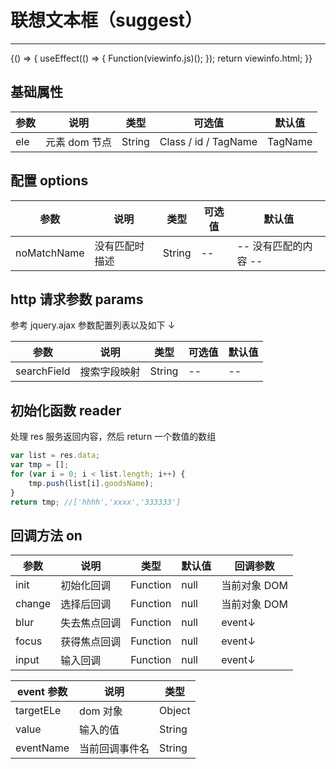 
# 联想文本框（suggest）

---

<Meta title="基础控件/联想文本框(suggest)" />

<Canvas>
    <Story
        name="基础"
        height="300px"
        parameters={{
            docs: { source: { code: `${viewinfo.html}${viewinfo.js}` } },
        }}
    >
        {() => {
            useEffect(() => {
                Function(viewinfo.js)();
            });
            return viewinfo.html;
        }}
    </Story>
</Canvas>

## 基础属性

| 参数 | 说明          | 类型   | 可选值               | 默认值  |
| ---- | ------------- | ------ | -------------------- | ------- |
| ele  | 元素 dom 节点 | String | Class / id / TagName | TagName |

## 配置 options

| 参数        | 说明           | 类型   | 可选值 | 默认值               |
| ----------- | -------------- | ------ | ------ | -------------------- |
| noMatchName | 没有匹配时描述 | String | --     | -- 没有匹配的内容 -- |

## http 请求参数 params

参考 jquery.ajax 参数配置列表以及如下 ↓

| 参数        | 说明         | 类型   | 可选值 | 默认值 |
| ----------- | ------------ | ------ | ------ | ------ |
| searchField | 搜索字段映射 | String | --     | --     |

## 初始化函数 reader

处理 res 服务返回内容，然后 return 一个数值的数组

```javascript
var list = res.data;
var tmp = [];
for (var i = 0; i < list.length; i++) {
    tmp.push(list[i].goodsName);
}
return tmp; //['hhhh','xxxx','333333']
```

## 回调方法 on

| 参数   | 说明         | 类型     | 默认值 | 回调参数     |
| ------ | ------------ | -------- | ------ | ------------ |
| init   | 初始化回调   | Function | null   | 当前对象 DOM |
| change | 选择后回调   | Function | null   | 当前对象 DOM |
| blur   | 失去焦点回调 | Function | null   | event↓       |
| focus  | 获得焦点回调 | Function | null   | event↓       |
| input  | 输入回调     | Function | null   | event↓       |

| event 参数 | 说明           | 类型   |
| ---------- | -------------- | ------ |
| targetELe  | dom 对象       | Object |
| value      | 输入的值       | String |
| eventName  | 当前回调事件名 | String |
